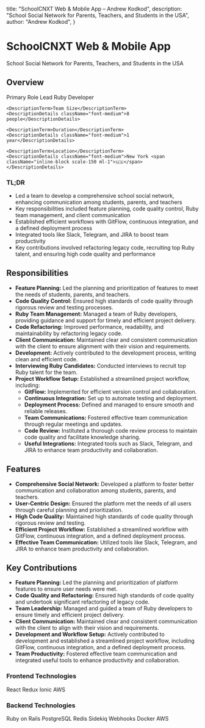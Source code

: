 
  title: "SchoolCNXT Web & Mobile App – Andrew Kodkod",
  description: "School Social Network for Parents, Teachers, and Students in the USA",
  author: "Andrew Kodkod",
}

# SchoolCNXT Web & Mobile App

School Social Network for Parents, Teachers, and Students in the USA

## Overview

<div className="not-prose mb-4 lg:mb-8">
  <DescriptionList>
    <DescriptionTerm>Primary Role</DescriptionTerm>
    <DescriptionDetails className="font-medium">Lead Ruby Developer</DescriptionDetails>

    <DescriptionTerm>Team Size</DescriptionTerm>
    <DescriptionDetails className="font-medium">8 people</DescriptionDetails>

    <DescriptionTerm>Duration</DescriptionTerm>
    <DescriptionDetails className="font-medium">1 year</DescriptionDetails>

    <DescriptionTerm>Location</DescriptionTerm>
    <DescriptionDetails className="font-medium">New York <span className="inline-block scale-150 ml-1">🇺🇸</span></DescriptionDetails>
  </DescriptionList>
</div>

### TL;DR

- Led a team to develop a comprehensive school social network, enhancing communication among students, parents, and teachers
- Key responsibilities included feature planning, code quality control, Ruby team management, and client communication
- Established efficient workflows with GitFlow, continuous integration, and a defined deployment process
- Integrated tools like Slack, Telegram, and JIRA to boost team productivity
- Key contributions involved refactoring legacy code, recruiting top Ruby talent, and ensuring high code quality and performance

## Responsibilities

- **Feature Planning:** Led the planning and prioritization of features to meet the needs of students, parents, and teachers.
- **Code Quality Control:** Ensured high standards of code quality through rigorous review and testing processes.
- **Ruby Team Management:** Managed a team of Ruby developers, providing guidance and support for timely and efficient project delivery.
- **Code Refactoring:** Improved performance, readability, and maintainability by refactoring legacy code.
- **Client Communication:** Maintained clear and consistent communication with the client to ensure alignment with their vision and requirements.
- **Development:** Actively contributed to the development process, writing clean and efficient code.
- **Interviewing Ruby Candidates:** Conducted interviews to recruit top Ruby talent for the team.
- **Project Workflow Setup:** Established a streamlined project workflow, including:
  - **GitFlow:** Implemented for efficient version control and collaboration.
  - **Continuous Integration:** Set up to automate testing and deployment.
  - **Deployment Process:** Defined and managed to ensure smooth and reliable releases.
  - **Team Communications:** Fostered effective team communication through regular meetings and updates.
  - **Code Review:** Instituted a thorough code review process to maintain code quality and facilitate knowledge sharing.
  - **Useful Integrations:** Integrated tools such as Slack, Telegram, and JIRA to enhance team productivity and collaboration.

## Features

- **Comprehensive Social Network:** Developed a platform to foster better communication and collaboration among students, parents, and teachers.
- **User-Centric Design:** Ensured the platform met the needs of all users through careful planning and prioritization.
- **High Code Quality:** Maintained high standards of code quality through rigorous review and testing.
- **Efficient Project Workflow:** Established a streamlined workflow with GitFlow, continuous integration, and a defined deployment process.
- **Effective Team Communication:** Utilized tools like Slack, Telegram, and JIRA to enhance team productivity and collaboration.

## Key Contributions

- **Feature Planning:** Led the planning and prioritization of platform features to ensure user needs were met.
- **Code Quality and Refactoring:** Ensured high standards of code quality and undertook significant refactoring of legacy code.
- **Team Leadership:** Managed and guided a team of Ruby developers to ensure timely and efficient project delivery.
- **Client Communication:** Maintained clear and consistent communication with the client to align with their vision and requirements.
- **Development and Workflow Setup:** Actively contributed to development and established a streamlined project workflow, including GitFlow, continuous integration, and a defined deployment process.
- **Team Productivity:** Fostered effective team communication and integrated useful tools to enhance productivity and collaboration.

### Frontend Technologies
<Badge>React</Badge>
<Badge>Redux</Badge>
<Badge>Ionic</Badge>
<Badge>AWS</Badge>

### Backend Technologies
<Badge>Ruby on Rails</Badge>
<Badge>PostgreSQL</Badge>
<Badge>Redis</Badge>
<Badge>Sidekiq</Badge>
<Badge>Webhooks</Badge>
<Badge>Docker</Badge>
<Badge>AWS</Badge>
